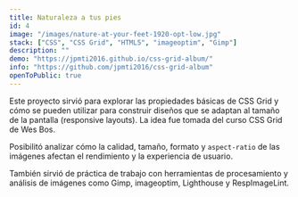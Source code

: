 ```yaml
---
title: Naturaleza a tus pies
id: 4
image: "/images/nature-at-your-feet-1920-opt-low.jpg"
stack: ["CSS", "CSS Grid", "HTML5", "imageoptim", "Gimp"]
description: ""
demo: "https://jpmti2016.github.io/css-grid-album/"
info: "https://github.com/jpmti2016/css-grid-album"
openToPublic: true
---
```


Este proyecto sirvió para explorar las propiedades básicas de CSS Grid y cómo se pueden utilizar para construir diseños que se adaptan al
tamaño de la pantalla (responsive layouts). La idea fue tomada del curso CSS Grid de Wes Bos.

Posibilitó analizar cómo la calidad, tamaño, formato y `aspect-ratio` de las imágenes afectan el rendimiento y la experiencia de usuario.

También sirvió de práctica de trabajo con herramientas de procesamiento y análisis de imágenes como Gimp, imageoptim, Lighthouse y
RespImageLint.
